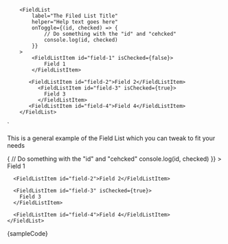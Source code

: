 
        <FieldList
            label="The Filed List Title"
            helper="Help text goes here"
            onToggle={(id, checked) => {
                // Do something with the "id" and "cehcked"
                console.log(id, checked)
            }}
        >
            <FieldListItem id="field-1" isChecked={false}>
                Field 1
            </FieldListItem>

           <FieldListItem id="field-2">Field 2</FieldListItem>
              <FieldListItem id="field-3" isChecked={true}>
                Field 3
              </FieldListItem>
           <FieldListItem id="field-4">Field 4</FieldListItem>
        </FieldList>
`

<Section contained={true} style={{ paddingTop: 30 }}>
  <p>
    This is a general example of the Field List which you can tweak to fit your
    needs
  </p>

  <Preview wrapper={true}>
    <FieldList
      label="The Filed List Title"
      helper="Help text goes here"
      onToggle={(id, checked) => {
				// Do something with the "id" and "cehcked"
				console.log(id, checked)
			}}
    >
      <FieldListItem id="field-1" isChecked={false}>
        Field 1
      </FieldListItem>

      <FieldListItem id="field-2">Field 2</FieldListItem>

      <FieldListItem id="field-3" isChecked={true}>
        Field 3
      </FieldListItem>

      <FieldListItem id="field-4">Field 4</FieldListItem>
    </FieldList>
  </Preview>

  <Snippet language="js">
    {sampleCode}
  </Snippet>
</Section>
